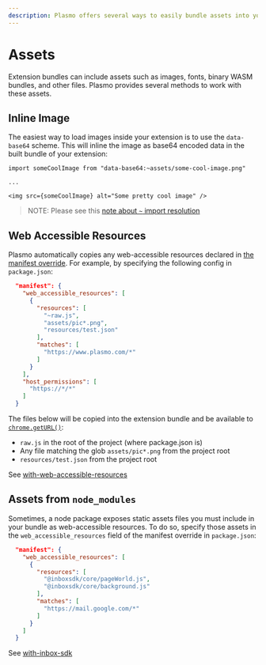 ```yaml
---
description: Plasmo offers several ways to easily bundle assets into your browser extension.
---
```


# Assets

Extension bundles can include assets such as images, fonts, binary WASM bundles, and other files. Plasmo provides several methods to work with these assets.

## Inline Image

The easiest way to load images inside your extension is to use the `data-base64` scheme. This will inline the image as base64 encoded data in the built bundle of your extension:

```tsx
import someCoolImage from "data-base64:~assets/some-cool-image.png"

...

<img src={someCoolImage} alt="Some pretty cool image" />
```

> NOTE: Please see this [note about `~` import resolution](/framework/import#tilde-)

## Web Accessible Resources

Plasmo automatically copies any web-accessible resources declared in [the manifest override](/framework/customization/manifest). For example, by specifying the following config in `package.json`:

```json
  "manifest": {
    "web_accessible_resources": [
      {
        "resources": [
          "~raw.js",
          "assets/pic*.png",
          "resources/test.json"
        ],
        "matches": [
          "https://www.plasmo.com/*"
        ]
      }
    ],
    "host_permissions": [
      "https://*/*"
    ]
  }
```

The files below will be copied into the extension bundle and be available to [`chrome.getURL()`](https://developer.chrome.com/docs/extensions/reference/runtime/#method-getURL):

- `raw.js` in the root of the project (where package.json is)
- Any file matching the glob `assets/pic*.png` from the project root
- `resources/test.json` from the project root

See [with-web-accessible-resources](https://github.com/PlasmoHQ/examples/tree/main/with-web-accessible-resources)

## Assets from `node_modules`

Sometimes, a node package exposes static assets files you must include in your bundle as web-accessible resources. To do so, specify those assets in the `web_accessible_resources` field of the manifest override in `package.json`:

```json
  "manifest": {
    "web_accessible_resources": [
      {
        "resources": [
          "@inboxsdk/core/pageWorld.js",
          "@inboxsdk/core/background.js"
        ],
        "matches": [
          "https://mail.google.com/*"
        ]
      }
    ]
  }
```

See [with-inbox-sdk](https://github.com/PlasmoHQ/examples/tree/main/with-inbox-sdk)

